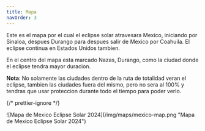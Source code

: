 ```yaml
---
title: Mapa
navOrder: 3
---
```


Este es el mapa por el cual el eclipse solar atravesara Mexico, iniciando por Sinaloa, despues Durango
para despues salir de Mexico por Coahuila. El eclipse continua en Estados Unidos tambien.

En el centro del mapa esta marcado Nazas, Durango, como la ciudad donde el eclipse tendra mayor duracion.

**Nota**: No solamente las ciudades dentro de la ruta de totalidad veran el eclipse, tambien las ciudades fuera del
mismo, pero no sera al 100% y tendras que usar proteccion durante todo el tiempo para poder verlo.

{/* prettier-ignore */}
<div className="relative flex grow items-center justify-center aspect-square"><div className="relative w-full h-full rounded-md shadow-md shadow-black overflow-hidden">![Mapa de Mexico Eclipse Solar 2024](/img/maps/mexico-map.png "Mapa de Mexico Eclipse Solar 2024")</div></div>
